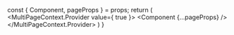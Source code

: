 
  const { Component, pageProps } = props;
  return (
    <MultiPageContext.Provider value={ true }>
      <Head>
        <link rel="preconnect" href="https://fonts.gstatic.com" />
        <link
          href="https://fonts.googleapis.com/css2?family=Inter&display=swap"
          rel="stylesheet"
        />
        <link
          href="https://fonts.googleapis.com/css2?family=IBM+Plex+Mono&display=swap"
          rel="stylesheet"
        />
      </Head>
      <CustomRedirects />
      <ScrollManager>
        <LanguageProvider>
          <Component {...pageProps} />
        </LanguageProvider>
      </ScrollManager>
      <Watermark />
    </MultiPageContext.Provider>
  )
}
